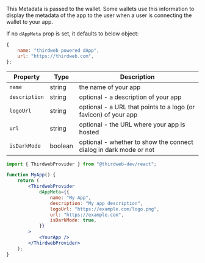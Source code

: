 This Metadata is passed to the wallet. Some wallets use this information to display the metadata of the app to the user when a user is connecting the wallet to your app.

If no `dAppMeta` prop is set, it defaults to below object:

```js
{
	name: "thirdweb powered dApp",
	url: "https://thirdweb.com",
};
```

| Property      | Type    | Description                                                       |
| ------------- | ------- | ----------------------------------------------------------------- |
| `name`        | string  | the name of your app                                              |
| `description` | string  | optional - a description of your app                              |
| `logoUrl`     | string  | optional - a URL that points to a logo (or favicon) of your app   |
| `url`         | string  | optional - the URL where your app is hosted                       |
| `isDarkMode`  | boolean | optional - whether to show the connect dialog in dark mode or not |

```jsx
import { ThirdwebProvider } from "@thirdweb-dev/react";

function MyApp() {
	return (
		<ThirdwebProvider
			dAppMeta={{
				name: "My App",
				description: "My app description",
				logoUrl: "https://example.com/logo.png",
				url: "https://example.com",
				isDarkMode: true,
			}}
		>
			<YourApp />
		</ThirdwebProvider>
	);
}
```
